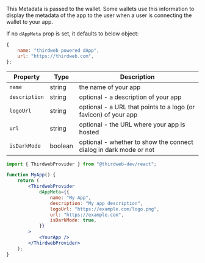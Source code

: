 This Metadata is passed to the wallet. Some wallets use this information to display the metadata of the app to the user when a user is connecting the wallet to your app.

If no `dAppMeta` prop is set, it defaults to below object:

```js
{
	name: "thirdweb powered dApp",
	url: "https://thirdweb.com",
};
```

| Property      | Type    | Description                                                       |
| ------------- | ------- | ----------------------------------------------------------------- |
| `name`        | string  | the name of your app                                              |
| `description` | string  | optional - a description of your app                              |
| `logoUrl`     | string  | optional - a URL that points to a logo (or favicon) of your app   |
| `url`         | string  | optional - the URL where your app is hosted                       |
| `isDarkMode`  | boolean | optional - whether to show the connect dialog in dark mode or not |

```jsx
import { ThirdwebProvider } from "@thirdweb-dev/react";

function MyApp() {
	return (
		<ThirdwebProvider
			dAppMeta={{
				name: "My App",
				description: "My app description",
				logoUrl: "https://example.com/logo.png",
				url: "https://example.com",
				isDarkMode: true,
			}}
		>
			<YourApp />
		</ThirdwebProvider>
	);
}
```
